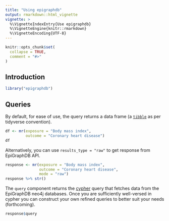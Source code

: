 ```yaml
---
title: "Using epigraphdb"
output: rmarkdown::html_vignette
vignette: >
  %\VignetteIndexEntry{Use epigraphdb}
  %\VignetteEngine{knitr::rmarkdown}
  %\VignetteEncoding{UTF-8}
---
```


```r
knitr::opts_chunk$set(
  collapse = TRUE,
  comment = "#>"
)
```

## Introduction

```r
library("epigraphdb")
```

## Queries

By default, for ease of use, the query returns a data frame
(a [`tibble`](https://tibble.tidyverse.org/) as per tidyverse convention).

```r
df <- mr(exposure = "Body mass index",
         outcome = "Coronary heart disease")
df
```

Alternatively, you can use `results_type = "raw"` to get response
from EpiGraphDB API.

```r
response <- mr(exposure = "Body mass index",
               outcome = "Coronary heart disease",
               mode = "raw")
response %>% str()
```

The `query` component returns
the [cypher](https://neo4j.com/developer/cypher-query-language/)
query that fetches data from the EpiGraphDB neo4j databases.
Once you are sufficiently well-versed in cypher you can construct
your own refined queries to better suit your needs (forthcoming).

```r
response$query
```
